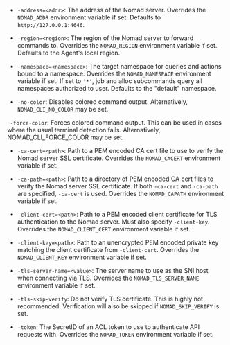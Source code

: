 - `-address=<addr>`: The address of the Nomad server. Overrides the `NOMAD_ADDR`
  environment variable if set. Defaults to `http://127.0.0.1:4646`.

- `-region=<region>`: The region of the Nomad server to forward commands to.
  Overrides the `NOMAD_REGION` environment variable if set. Defaults to the
  Agent's local region.

- `-namespace=<namespace>`: The target namespace for queries and actions bound
  to a namespace. Overrides the `NOMAD_NAMESPACE` environment variable if set.
  If set to `'*'`, job and alloc subcommands query all namespaces authorized to
  user. Defaults to the "default" namespace.

- `-no-color`: Disables colored command output. Alternatively,
  `NOMAD_CLI_NO_COLOR` may be set.

-`-force-color`: Forces colored command output. This can be used in cases where
  the usual terminal detection fails. Alternatively, NOMAD_CLI_FORCE_COLOR may be set.

- `-ca-cert=<path>`: Path to a PEM encoded CA cert file to use to verify the
  Nomad server SSL certificate. Overrides the `NOMAD_CACERT` environment
  variable if set.

- `-ca-path=<path>`: Path to a directory of PEM encoded CA cert files to verify
  the Nomad server SSL certificate. If both `-ca-cert` and `-ca-path` are
  specified, `-ca-cert` is used. Overrides the `NOMAD_CAPATH` environment
  variable if set.

- `-client-cert=<path>`: Path to a PEM encoded client certificate for TLS
  authentication to the Nomad server. Must also specify `-client-key`. Overrides
  the `NOMAD_CLIENT_CERT` environment variable if set.

- `-client-key=<path>`: Path to an unencrypted PEM encoded private key matching
  the client certificate from `-client-cert`. Overrides the `NOMAD_CLIENT_KEY`
  environment variable if set.

- `-tls-server-name=<value>`: The server name to use as the SNI host when connecting
  via TLS. Overrides the `NOMAD_TLS_SERVER_NAME` environment variable if set.

- `-tls-skip-verify`: Do not verify TLS certificate. This is highly not
  recommended. Verification will also be skipped if `NOMAD_SKIP_VERIFY` is set.

- `-token`: The SecretID of an ACL token to use to authenticate API requests with.
  Overrides the `NOMAD_TOKEN` environment variable if set.
